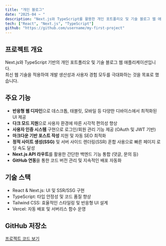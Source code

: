 ```yaml
---
title: "개인 블로그"
date: "2025-04 ~ "
description: "Next.js와 TypeScript를 활용한 개인 포트폴리오 및 기술 블로그 웹 애플리케이션"
tech: ["React", "Next.js", "TypeScript"]
github: "https://github.com/username/my-first-project"
---
```


## 프로젝트 개요
Next.js와 TypeScript 기반의 개인 포트폴리오 및 기술 블로그 웹 애플리케이션입니다.  
최신 웹 기술을 적용하여 개발 생산성과 사용자 경험 모두를 극대화하는 것을 목표로 했습니다.

## 주요 기능
- **반응형 웹 디자인**으로 데스크톱, 태블릿, 모바일 등 다양한 디바이스에서 최적화된 UI 제공  
- **다크 모드 지원**으로 사용자 환경에 따른 시각적 편의성 향상  
- **사용자 인증 시스템** 구현으로 로그인/회원 관리 기능 제공 (OAuth 및 JWT 기반)  
- **마크다운 기반 포스트 작성** 지원 및 자동 SEO 최적화  
- **정적 사이트 생성(SSG)** 및 서버 사이드 렌더링(SSR) 혼합 사용으로 빠른 페이지 로딩 속도 달성  
- **Next.js API 라우트**를 활용한 간단한 백엔드 기능 통합 (댓글, 문의 등)  
- **GitHub 연동**을 통한 코드 버전 관리 및 지속적인 배포 자동화

## 기술 스택
- React & Next.js: UI 및 SSR/SSG 구현  
- TypeScript: 타입 안정성 및 코드 품질 향상  
- Tailwind CSS: 효율적인 스타일링 및 반응형 UI 설계  
- Vercel: 자동 배포 및 서버리스 함수 운영

## GitHub 저장소
[프로젝트 코드 보기](https://github.com/username/my-first-project)
